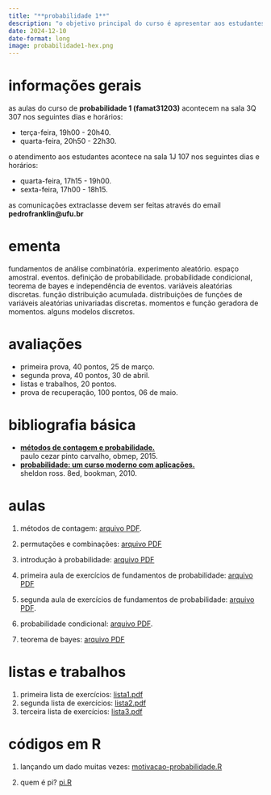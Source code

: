 ```yaml
---
title: "**probabilidade 1**"
description: "o objetivo principal do curso é apresentar aos estudantes as noções fundamentais da teoria das probabilidades com respeito às variáveis aleatórias discretas."
date: 2024-12-10
date-format: long
image: probabilidade1-hex.png
---
```


# informações gerais

as aulas do curso de **probabilidade 1 (famat31203)** acontecem na sala 3Q 307 nos seguintes dias e horários:

-   terça-feira, 19h00 - 20h40.
-   quarta-feira, 20h50 - 22h30.

o atendimento aos estudantes acontece na sala 1J 107 nos seguintes dias e horários:

-   quarta-feira, 17h15 - 19h00.
-   sexta-feira, 17h00 - 18h15.

as comunicações extraclasse devem ser feitas através do email **pedrofranklin@ufu.br**

# ementa

fundamentos de análise combinatória. experimento aleatório. espaço amostral. eventos. definição de probabilidade. probabilidade condicional, teorema de bayes e independência de eventos. variáveis aleatórias discretas. função distribuição acumulada. distribuições de funções de variáveis aleatórias univariadas discretas. momentos e função geradora de momentos. alguns modelos discretos. 

# avaliações

-   primeira prova, 40 pontos, 25 de março.
-   segunda prova, 40 pontos, 30 de abril.
-   listas e trabalhos, 20 pontos.
-   prova de recuperação, 100 pontos, 06 de maio.

# bibliografia básica

-   [**métodos de contagem e probabilidade.**](http://www.obmep.org.br/docs/apostila2.pdf)<br />
paulo cezar pinto carvalho, obmep, 2015.
-   [**probabilidade: um curso moderno com aplicações.**](https://acervo.bibliotecas.ufu.br/index.php?codigo_sophia=107129)<br />
sheldon ross. 8ed, bookman, 2010.

# aulas

1. métodos de contagem: [arquivo PDF](https://drive.google.com/file/d/1-3tsvsDLis92baphvlgQeoukF9F39Yyq/view?usp=sharing).

2. permutações e combinações: [arquivo PDF](https://drive.google.com/file/d/1N8mqIWBGByc5TcbVKYdk7bw1mcIEOoDN/view?usp=sharing)

3. introdução à probabilidade: [arquivo PDF](https://drive.google.com/file/d/1wFby8bVHWne6QEAnQRzhNH09qw18QDjr/view?usp=sharing)

4. primeira aula de exercícios de fundamentos de probabilidade: [arquivo PDF](https://drive.google.com/file/d/1fbyYIKL-5EKb3HqSlSy4cCV6flacLdLX/view?usp=sharing)

5. segunda aula de exercícios de fundamentos de probabilidade: [arquivo PDF](https://drive.google.com/file/d/12AGJKeZwHtaPWiPhUaD5CzMTzpv-OUpN/view?usp=sharing).

6. probabilidade condicional: [arquivo PDF](https://drive.google.com/file/d/1wpbSWuOKAc_1pM7zbjiVm93mrMXAncig/view?usp=sharing).

7. teorema de bayes: [arquivo PDF](https://drive.google.com/file/d/16LsUCpXeHxipv7V1VSnnFMjOfXKGPihJ/view?usp=sharing)

# listas e trabalhos

1. primeira lista de exercícios: [lista1.pdf](https://drive.google.com/file/d/1eonh7lhCyJrT5V0baSZdQyaWaLNxPPAM/view?usp=sharing)
2. segunda lista de exercícios: [lista2.pdf](https://drive.google.com/file/d/1vW6xOnq8M7ybO9Ah9fMEF0e_U0B9Kpft/view?usp=sharing)
3. terceira lista de exercícios: [lista3.pdf](https://drive.google.com/file/d/1nxFqsYwfi-g3Gb002h4J4VnfkvtktHSE/view?usp=sharing)

# códigos em R

1. lançando um dado muitas vezes: [motivacao-probabilidade.R](https://drive.google.com/file/d/1RtPFygJaU6MmWrK9nnGYHHfpf1MO9YXh/view?usp=sharing)

2. quem é pi? [pi.R](https://drive.google.com/file/d/1ujuORdcV4DTugxeeqAvWcjZPow__5JTm/view?usp=sharing)
